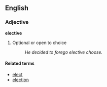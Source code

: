 ==English==
===Adjective===
'''elective'''

# Optional or open to choice
#:''He decided to forego elective choose.''

====Related terms====
*[[elect]]
*[[election]]